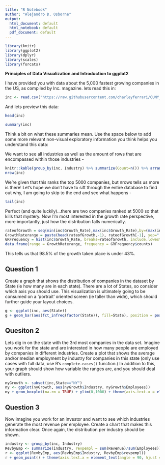 ---
title: "R Notebook"
author: "Alejandro D. Osborne"
output:
  html_document: default
  html_notebook: default
  pdf_document: default
---


```{r}
library(knitr)
library(ggplot2)
library(dplyr)
library(scales)
library(forcats)
```

**Principles of Data Visualization and Introduction to ggplot2**

I have provided you with data about the 5,000 fastest growing companies in the US, as compiled by Inc. magazine. lets read this in:

```{r}

inc <- read.csv("https://raw.githubusercontent.com/charleyferrari/CUNY_DATA_608/master/module1/Data/inc5000_data.csv", header= TRUE)

```

And lets preview this data:

```{r}

head(inc)

```
```{r}

summary(inc)

```

Think a bit on what these summaries mean. Use the space below to add some more relevant non-visual exploratory information you think helps you understand this data:

We want to see all industries as well as the amount of rows that are encompassed within those industries -

```{r}
knitr::kable(group_by(inc, Industry) %>% summarize(Count=n()) %>% arrange(desc(Count)))
nrow(inc)
```

We're given that this ranks the top 5000 companies, but nrows tells us more is there! Let's hope we don't have to sift through the entire database to find out why, I am going to skip to the end and see what happens - 

```{r}
tail(inc)
```

Perfect (and quite luckily)...there are two companies ranked at 5000 so that kills that mystery. Now I'm most interested in the growth rate perspective, more importantly, just how the distribution falls numerically.

```{r}
rateofGrowth = seq(min(inc$Growth_Rate),max(inc$Growth_Rate),by=(max(inc$Growth_Rate) - min(inc$Growth_Rate))/10)
GrowthRaterange = paste(head(rateofGrowth,-1), rateofGrowth[-1], sep=" - ")
GRFrequency = hist(inc$Growth_Rate, breaks=rateofGrowth, include.lowest=TRUE, plot=FALSE)
data.frame(range = GrowthRaterange, frequency = GRFrequency$counts)
```

This tells us that 98.5% of the growth taken place is under 43%.

## Question 1

Create a graph that shows the distribution of companies in the dataset by State (ie how many are in each state). There are a lot of States, so consider which axis you should use. This visualization is ultimately going to be consumed on a 'portrait' oriented screen (ie taller than wide), which should further guide your layout choices.

```{r}
g <- ggplot(inc, aes(State))
g + geom_bar(aes(fct_infreq(factor(State)), fill=State), position = position_stack(reverse = TRUE), show.legend = F) + coord_flip() + ylab("Companies in Top 5,000") + ggtitle("5,000 Fastest Growing Companies - State")

```


## Quesiton 2

Lets dig in on the state with the 3rd most companies in the data set. Imagine you work for the state and are interested in how many people are employed by companies in different industries. Create a plot that shows the average and/or median employment by industry for companies in this state (only use cases with full data, use R's `complete.cases()` function.) In addition to this, your graph should show how variable the ranges are, and you should deal with outliers.

```{r}
nyGrowth <- subset(inc,State=="NY")
ny <- ggplot(nyGrowth, aes(nyGrowth$Industry, nyGrowth$Employees))
ny + geom_boxplot(na.rm = TRUE) + ylim(0,1000) + theme(axis.text.x = element_text(angle = 90, hjust = 1))
```

## Question 3

Now imagine you work for an investor and want to see which industries generate the most revenue per employee. Create a chart that makes this information clear. Once again, the distribution per industry should be shown.

```{r}
industry <- group_by(inc, Industry)
RevbyEmp <- summarize(industry, revpempl = sum(Revenue)/sum(Employees))
r <- ggplot(RevbyEmp, aes(RevbyEmp$Industry, RevbyEmp$revpempl))
r + geom_point() + theme(axis.text.x = element_text(angle = 90, hjust = 1)) + scale_y_continuous(labels = scales::dollar) + xlab("Industry") + ylab("Revenue per Employee")
```


